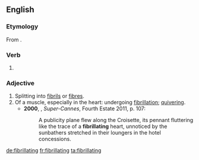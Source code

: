 ==English==
===Etymology===
From {{suffix|fibrillate|ing|lang=en}}.

===Verb===
{{head|en}}

# {{present participle of|fibrillate|lang=en}}

===Adjective===
{{en-adj}}

# Splitting into [[fibril]]s or [[fibre]]s.
# Of a muscle, especially in the heart: undergoing [[fibrillation]]; [[quivering]].
#*'''2000''', {{w|JG Ballard}}, ''Super-Cannes'', Fourth Estate 2011, p. 107:
#*:A publicity plane flew along the Croisette, its pennant fluttering like the trace of a '''fibrillating''' heart, unnoticed by the sunbathers stretched in their loungers in the hotel concessions.

[[de:fibrillating]]
[[fr:fibrillating]]
[[ta:fibrillating]]